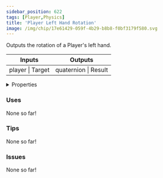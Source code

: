 ```yaml
---
sidebar_position: 622
tags: [Player,Physics]
title: 'Player Left Hand Rotation'
image: /img/chip/17e61429-059f-4b29-b8b8-f0bf3179f580.svg
---
```


Outputs the rotation of a Player's left hand.



<IChip uuid="17e61429-059f-4b29-b8b8-f0bf3179f580"/>

<table><thead><tr><th>Inputs</th><th>Outputs</th></tr></thead><tbody><tr><td>player | Target</td><td>quaternion | Result</td></tr></tbody></table>

<details>
  <summary>Properties</summary>
  <div>
    <div>
    <table>
      <tbody>
        <tr>
          <td>Is beta required?</td>
          <td>No</td>
        </tr>
        <tr>
          <td>Is chip a trolling risk?</td>
          <td>No</td>
        </tr>
        <tr>
          <td>Is chip a role assignment risk?</td>
          <td>No</td>
        </tr>
        <tr>
          <td>Chip UUID</td>
          <td>17e61429-059f-4b29-b8b8-f0bf3179f580</td>
        </tr>
        <tr>
          <td>Room availability</td>
          <td>Available everywhere</td>
        </tr>
      </tbody>
    </table>
    </div>
  </div>
</details>

### Uses

None so far!

### Tips

None so far!

### Issues

None so far!
